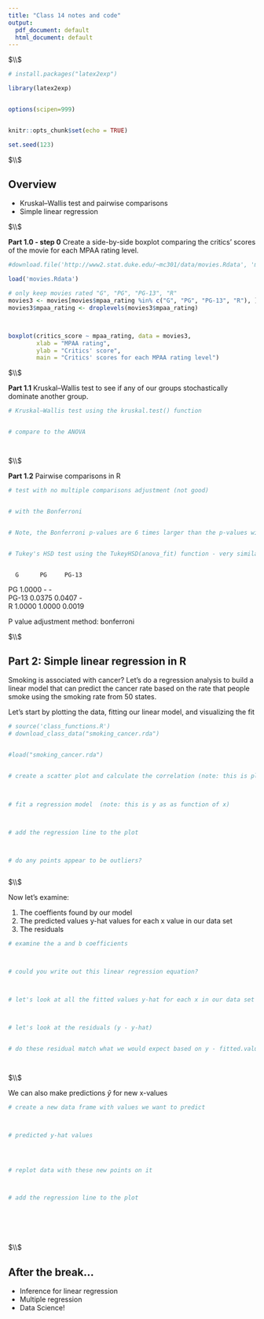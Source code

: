 ```yaml
---
title: "Class 14 notes and code"
output:
  pdf_document: default
  html_document: default
---
```






$\\$





```r

# install.packages("latex2exp")

library(latex2exp)


options(scipen=999)


knitr::opts_chunk$set(echo = TRUE)

set.seed(123)

```



$\\$




## Overview

 * Kruskal–Wallis test and pairwise comparisons
 * Simple linear regression



$\\$





**Part 1.0 - step 0** Create a side-by-side boxplot comparing the critics' scores of the movie for each MPAA rating level. 

```r


#download.file('http://www2.stat.duke.edu/~mc301/data/movies.Rdata', 'movies.Rdata')

load('movies.Rdata')

# only keep movies rated "G", "PG", "PG-13", "R"
movies3 <- movies[movies$mpaa_rating %in% c("G", "PG", "PG-13", "R"), ]
movies3$mpaa_rating <- droplevels(movies3$mpaa_rating)



boxplot(critics_score ~ mpaa_rating, data = movies3, 
        xlab = "MPAA rating", 
        ylab = "Critics' score",
        main = "Critics' scores for each MPAA rating level")
```




$\\$


**Part 1.1** Kruskal–Wallis test to see if any of our groups stochastically dominate another group. 

```r


# Kruskal–Wallis test using the kruskal.test() function


# compare to the ANOVA 




```







$\\$




**Part 1.2** Pairwise comparisons in R


```r


# test with no multiple comparisons adjustment (not good)


# with the Bonferroni


# Note, the Bonferroni p-values are 6 times larger than the p-values with no adjustment


# Tukey's HSD test using the TukeyHSD(anova_fit) function - very similar to the Bonferroni correction here



```





      G      PG     PG-13 
PG    1.0000 -      -     
PG-13 0.0375 0.0407 -     
R     1.0000 1.0000 0.0019

P value adjustment method: bonferroni 










$\\$





## Part 2: Simple linear regression in R



Smoking is associated with cancer? Let's do a regression analysis to build a linear model that can predict the cancer rate based on the rate that people smoke using the smoking rate from 50 states. 



Let's start by plotting the data, fitting our linear model, and visualizing the fit


```r

# source('class_functions.R')
# download_class_data("smoking_cancer.rda")


#load("smoking_cancer.rda")


# create a scatter plot and calculate the correlation (note: this is plot(x, y))

 

# fit a regression model  (note: this is y as as function of x)



# add the regression line to the plot



# do any points appear to be outliers? 



```





$\\$




Now let's examine:

1) The coeffients found by our model
2) The predicted values y-hat values for each x value in our data set
3) The residuals



```r


# examine the a and b coefficients



# could you write out this linear regression equation? 



# let's look at all the fitted values y-hat for each x in our data set



# let's look at the residuals (y - y-hat)


# do these residual match what we would expect based on y - fitted.values? 




```





$\\$





We can also make predictions $\hat{y}$ for new x-values





```r

# create a new data frame with values we want to predict



# predicted y-hat values




# replot data with these new points on it



# add the regression line to the plot







```



$\\$





## After the break...

* Inference for linear regression
* Multiple regression 
* Data Science!









